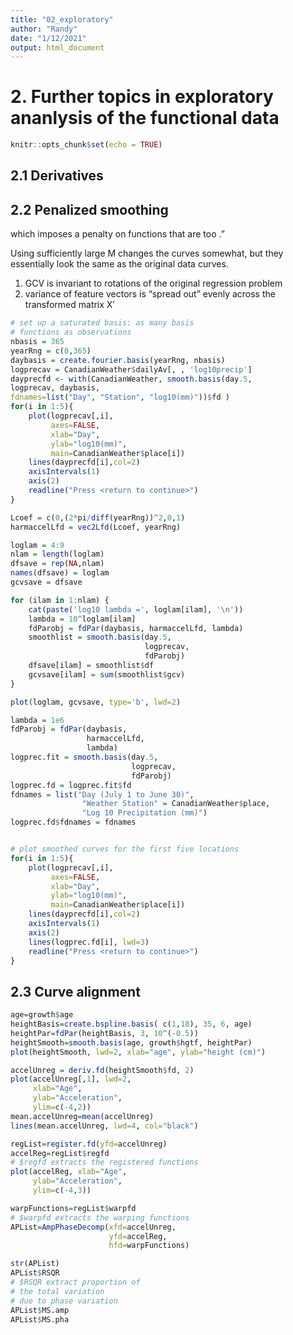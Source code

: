 ---
title: "02_exploratory"
author: "Randy"
date: "1/12/2021"
output: html_document
---
# 2. Further topics in exploratory ananlysis of the functional data
```{r setup, include=FALSE}
knitr::opts_chunk$set(echo = TRUE)
```

## 2.1 Derivatives

## 2.2 Penalized smoothing

which imposes a penalty on functions that are too \wiggly."

Using sufficiently large M changes the curves somewhat, 
but they essentially look the same as the original data curves.

1) GCV is invariant to rotations of
the original regression problem 
2) variance of feature vectors is “spread out”
evenly across the transformed matrix X′

```{r}
# set up a saturated basis: as many basis
# functions as observations
nbasis = 365
yearRng = c(0,365)
daybasis = create.fourier.basis(yearRng, nbasis)
logprecav = CanadianWeather$dailyAv[, , 'log10precip']
dayprecfd <- with(CanadianWeather, smooth.basis(day.5,
logprecav, daybasis,
fdnames=list("Day", "Station", "log10(mm)"))$fd )
for(i in 1:5){
    plot(logprecav[,i],
         axes=FALSE,
         xlab="Day",
         ylab="log10(mm)",
         main=CanadianWeather$place[i])
    lines(dayprecfd[i],col=2)
    axisIntervals(1)
    axis(2)
    readline("Press <return to continue>")
}
```

```{r}
Lcoef = c(0,(2*pi/diff(yearRng))^2,0,1)
harmaccelLfd = vec2Lfd(Lcoef, yearRng)

loglam = 4:9
nlam = length(loglam)
dfsave = rep(NA,nlam)
names(dfsave) = loglam
gcvsave = dfsave

for (ilam in 1:nlam) {
    cat(paste('log10 lambda =', loglam[ilam], '\n'))
    lambda = 10^loglam[ilam]
    fdParobj = fdPar(daybasis, harmaccelLfd, lambda)
    smoothlist = smooth.basis(day.5, 
                              logprecav,
                              fdParobj)
    dfsave[ilam] = smoothlist$df
    gcvsave[ilam] = sum(smoothlist$gcv)
}

plot(loglam, gcvsave, type='b', lwd=2)
```


```{r}
lambda = 1e6
fdParobj = fdPar(daybasis, 
                 harmaccelLfd, 
                 lambda)
logprec.fit = smooth.basis(day.5, 
                           logprecav, 
                           fdParobj)
logprec.fd = logprec.fit$fd
fdnames = list("Day (July 1 to June 30)", 
                "Weather Station" = CanadianWeather$place, 
                "Log 10 Precipitation (mm)")
logprec.fd$fdnames = fdnames


# plot smoothed curves for the first five locations
for(i in 1:5){
    plot(logprecav[,i],
         axes=FALSE,
         xlab="Day",
         ylab="log10(mm)",
         main=CanadianWeather$place[i])
    lines(dayprecfd[i],col=2)
    axisIntervals(1)
    axis(2)
    lines(logprec.fd[i], lwd=3)
    readline("Press <return to continue>")
}

```


## 2.3 Curve alignment

```{r}
age=growth$age
heightBasis=create.bspline.basis( c(1,18), 35, 6, age)
heightPar=fdPar(heightBasis, 3, 10^(-0.5))
heightSmooth=smooth.basis(age, growth$hgtf, heightPar)
plot(heightSmooth, lwd=2, xlab="age", ylab="height (cm)")
```


```{r}
accelUnreg = deriv.fd(heightSmooth$fd, 2)
plot(accelUnreg[,1], lwd=2, 
     xlab="Age", 
     ylab="Acceleration",
     ylim=c(-4,2))
mean.accelUnreg=mean(accelUnreg)
lines(mean.accelUnreg, lwd=4, col="black")
```


```{r}
regList=register.fd(yfd=accelUnreg)
accelReg=regList$regfd
# $regfd extracts the registered functions
plot(accelReg, xlab="Age", 
     ylab="Acceleration",
     ylim=c(-4,3))
```


```{r}
warpFunctions=regList$warpfd
# $warpfd extracts the warping functions
APList=AmpPhaseDecomp(xfd=accelUnreg, 
                      yfd=accelReg, 
                      hfd=warpFunctions)

str(APList)
APList$RSQR
# $RSQR extract proportion of 
# the total variation 
# due to phase variation
APList$MS.amp
APList$MS.pha 
```






